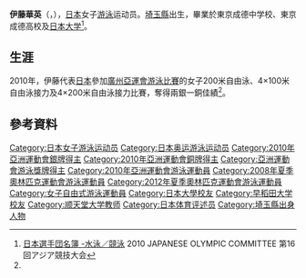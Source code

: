 {{Infobox Swimmer
| swimmername = 伊藤華英
| image = 
| imagesize = 
| caption = 
| fullname =  
| nationality = {{JPN}}
| strokes = [[自由泳|自由泳]]、[[背泳|背泳]]
| club = 
| collegeteam = 
| birth_date ={{birth date and age|1985|1|18}}<ref name="廣州亞運">{{Cite web |url=http://www.gz2010.cn/info/CHN_CHN/ZB/ZBB101A_SW@@@@@@@@@@@@@@@CHN_number=230793.html |title=2010年廣州亞運會官方網站 游泳 - 伊藤华英 - 简历 |access-date=2011-04-22 |archive-date=2019-02-22 |archive-url=https://web.archive.org/web/20190222185835/http://www.gz2010.cn/info/CHN_CHN/ZB/ZBB101A_SW@@@@@@@@@@@@@@@CHN_number=230793.html }}</ref>
| birth_place = {{JPN}}[[埼玉縣|埼玉縣]][[埼玉市|埼玉市]]
| height = {{height|m=1.73}}<ref name="廣州亞運"/>
| weight = {{weight|kg=63|lb}}<ref name="廣州亞運"/>
| medaltemplates =
{{MedalCountry | {{JPN}}}}
{{MedalSport | 女子[[游泳|游泳]]}}
{{MedalCompetition | [[亞洲運動會|亞洲運動會]]}}
{{MedalSilver | [[2010年亞洲運動會|2010年 廣州]] | [[2010年亞洲運動會游泳比賽|4×100米自由泳接力]] }}
{{MedalSilver | [[2010年亞洲運動會|2010年 廣州]] | [[2010年亞洲運動會游泳比賽|4×200米自由泳接力]] }}
{{MedalBronze | [[2010年亞洲運動會|2010年 廣州]] | [[2010年亞洲運動會游泳比賽|200米自由泳]] }}
}}
{{Japanese|japanese=伊藤 華英|kana=いとう はなえ|romaji=Ito Hanae}}
'''伊藤華英'''（{{lang|ja|'''いとう はなえ'''}}，{{bd|1985年|1月18日}}），[[日本|日本]]女子[[游泳|游泳]]运动员。[[埼玉縣|埼玉縣]]出生，畢業於東京成德中学校、東京成德高校及[[日本大学|日本大学]]<ref>[http://www.joc.or.jp/int_games/asia/2010/pdf/member/02_swimming.pdf 日本選手団名簿 -水泳／競泳] {{Wayback|url=http://www.joc.or.jp/int_games/asia/2010/pdf/member/02_swimming.pdf |date=20111018003544 }}2010 JAPANESE OLYMPIC COMMITTEE  第16回アジア競技大会{{ja}}</ref>。

==生涯==
2010年，伊藤代表[[2010年亚洲运动会日本代表团|日本]]參加[[2010年亞洲運動會|廣州亞運會]][[2010年亞洲運動會游泳比賽|游泳比賽]]的女子200米自由泳、4×100米自由泳接力及4×200米自由泳接力比賽，奪得兩銀一銅佳績<ref name="廣州亞運"/>。

==參考資料==
{{reflist}}

{{Japan-sport-bio-stub}}

{{DEFAULTSORT:ITO Hanae}}
[[Category:日本女子游泳运动员|Category:日本女子游泳运动员]]
[[Category:日本奥运游泳运动员|Category:日本奥运游泳运动员]]
[[Category:2010年亞洲運動會銀牌得主|Category:2010年亞洲運動會銀牌得主]]
[[Category:2010年亞洲運動會銅牌得主|Category:2010年亞洲運動會銅牌得主]]
[[Category:亞洲運動會游泳獎牌得主|Category:亞洲運動會游泳獎牌得主]]
[[Category:2010年亞洲運動會游泳運動員|Category:2010年亞洲運動會游泳運動員]]
[[Category:2008年夏季奧林匹克運動會游泳運動員|Category:2008年夏季奧林匹克運動會游泳運動員]]
[[Category:2012年夏季奧林匹克運動會游泳運動員|Category:2012年夏季奧林匹克運動會游泳運動員]]
[[Category:女子自由式游泳運動員|Category:女子自由式游泳運動員]]
[[Category:日本大學校友|Category:日本大學校友]]
[[Category:早稻田大学校友|Category:早稻田大学校友]]
[[Category:顺天堂大学教师|Category:顺天堂大学教师]]
[[Category:日本体育评述员|Category:日本体育评述员]]
[[Category:埼玉縣出身人物|Category:埼玉縣出身人物]]